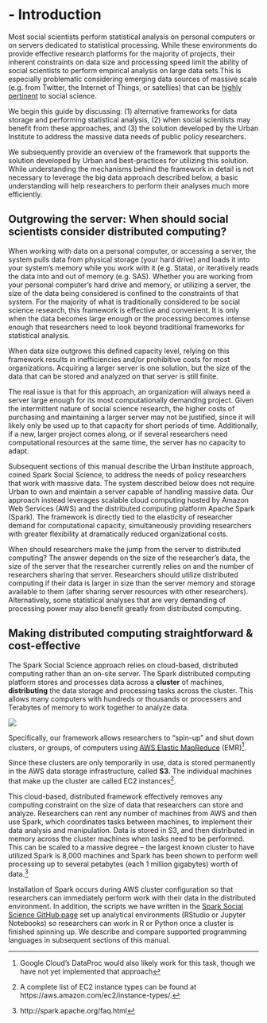# - Introduction {#intro}

Most social scientists perform statistical analysis on personal computers or on servers dedicated to statistical processing. While these environments do provide effective research platforms for the majority of projects, their inherent constraints on data size and processing speed limit the ability of social scientists to perform empirical analysis on large data sets.This is especially problematic considering emerging data sources of massive scale (e.g. from Twitter, the Internet of Things, or satellies) that can be [highly pertinent](http://www.urban.org/urban-wire/future-social-science-research-data-science-perspective) to social science.


We begin this guide by discussing: (1) alternative frameworks for data storage and performing statistical analysis, (2) when social scientists may benefit from these approaches, and (3) the solution developed by the Urban Institute to address the massive data needs of public policy researchers.


We subsequently provide an overview of the framework that supports the solution developed by Urban and best-practices for utilizing this solution. While understanding the mechanisms behind the framework in detail is not necessary to leverage the big data approach described below, a basic understanding will help researchers to perform their analyses much more efficiently.

## Outgrowing the server: When should social scientists consider distributed computing?

When working with data on a personal computer, or accessing a server, the system pulls data from physical storage (your hard drive) and loads it into your system’s memory while you work with it (e.g. Stata), or iteratively reads the data into and out of memory (e.g. SAS). Whether you are working from your personal computer’s hard drive and memory, or utilizing a server, the size of the data being considered is confined to the constraints of that system. For the majority of what is traditionally considered to be social science research, this framework is effective and convenient. It is only when the data becomes large enough or the processing becomes intense enough that researchers need to look beyond traditional frameworks for statistical analysis.


When data size outgrows this defined capacity level, relying on this framework results in inefficiencies and/or prohibitive costs for most organizations. Acquiring a larger server is one solution, but the size of the data that can be stored and analyzed on that server is still finite. 


The real issue is that for this approach, an organization will always need a server large enough for its most computationally demanding project. Given the intermittent nature of social science research, the higher costs of purchasing and maintaining a larger server may not be justified, since it will likely only be used up to that capacity for short periods of time. Additionally, if a new, larger project comes along, or if several researchers need computational resources at the same time, the server has no capacity to adapt.


Subsequent sections of this manual describe the Urban Institute approach, coined Spark Social Science, to address the needs of policy researchers that work with massive data. The system described below does not require Urban to own and maintain a server capable of handling massive data. Our approach instead leverages scalable cloud computing hosted by Amazon Web Services (AWS) and the distributed computing platform Apache Spark (Spark). The framework is directly tied to the elasticity of researcher demand for computational capacity, simultaneously providing researchers with greater flexibility at dramatically reduced organizational costs.


When should researchers make the jump from the server to distributed computing? The answer depends on the size of the researcher’s data, the size of the server that the researcher currently relies on and the number of researchers sharing that server. Researchers should utilize distributed computing if their data is larger in size than the server memory and storage available to them (after sharing server resources with other researchers). Alternatively, some statistical analyses that are very demanding of processing power may also benefit greatly from distributed computing. 


## Making distributed computing straightforward & cost-effective

The Spark Social Science approach relies on cloud-based, distributed computing rather than an on-site server. The Spark distributed computing platform stores and processes data across a **cluster** of machines, **distributing** the data storage and processing tasks across the cluster. This allows many computers with hundreds or thousands or processers and Terabytes of memory to work together to analyze data.

![](images/stack.png)

Specifically, our framework allows researchers  to “spin-up” and shut down clusters, or groups, of computers using [AWS Elastic MapReduce](https://aws.amazon.com/emr/) (EMR)^[Google Cloud's DataProc would also likely work for this task, though we have not yet implemented that approach].

Since these clusters are only temporarily in use, data is stored permanently in the AWS data storage infrastructure, called **S3**. The individual machines that make up the cluster are called EC2 instances^[A complete list of EC2 instance types can be found at https://aws.amazon.com/ec2/instance-types/.].

This cloud-based, distributed framework effectively removes any computing constraint on the size of data that researchers can store and analyze. Researchers can rent any number of machines from AWS and then use Spark, which coordinates tasks between machines, to implement their data analysis and manipulation. Data is stored in S3, and then distributed in memory across the cluster machines when tasks need to be performed. This can be scaled to a massive degree – the largest known cluster to have utilized Spark is 8,000 machines and Spark has been shown to perform well processing up to several petabytes (each 1 million gigabytes) worth of data.^[http://spark.apache.org/faq.html]

Installation of Spark occurs during AWS cluster configuration so that researchers can immediately perform work with their data in the distributed environment. In addition, the scripts we have written in the [Spark Social Science GitHub page](https://github.com/UrbanInstitute/spark-social-science) set up analytical environments (RStudio or Jupyter Notebooks) so researchers can work in R or Python once a cluster is finished spinning up. We describe and compare supported programming languages in subsequent sections of this manual.

